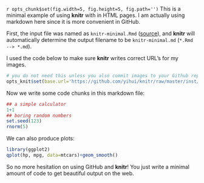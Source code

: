 `r opts_chunk$set(fig.width=5, fig.height=5, fig.path='')`
This is a minimal example of using **knitr** with in HTML pages. I am actually
using markdown here since it is more convenient in GitHub.

First, the input file was named as `knitr-minimal.Rmd`
([source](https://github.com/yihui/knitr/blob/master/inst/examples/knitr-minimal.Rmd)),
and **knitr** will automatically determine the output filename to be
`knitr-minimal.md` (`*.Rmd --> *.md`).

I used the code below to make sure **knitr** writes correct URL's for my images.

``` r
# you do not need this unless you also commit images to your Github repository
opts_knit$set(base.url='https://github.com/yihui/knitr/raw/master/inst/examples/')
````

Now we write some code chunks in this markdown file:

``` r
## a simple calculator
1+1
## boring random numbers
set.seed(123)
rnorm(5)
````

We can also produce plots:

``` r
library(ggplot2)
qplot(hp, mpg, data=mtcars)+geom_smooth()
````

So no more hesitation on using GitHub and **knitr**! You just write a minimal
amount of code to get beautiful output on the web.
